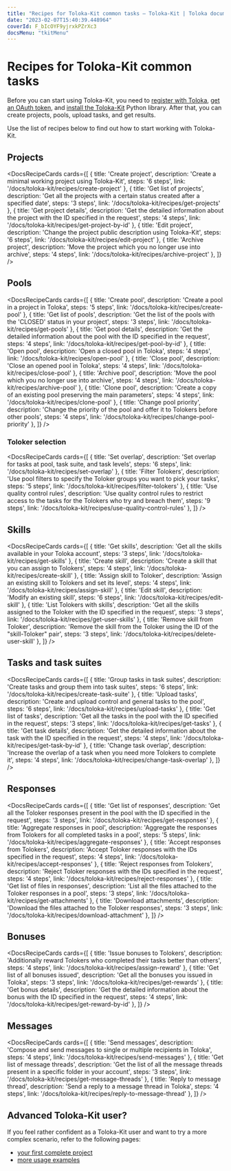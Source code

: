 ```yaml
---
title: "Recipes for Toloka-Kit common tasks — Toloka-Kit | Toloka documentation"
date: "2023-02-07T15:40:39.448964"
coverId: F_bIcOYF9yjrxkPZrXc3
docsMenu: "tkitMenu"
---
```


# Recipes for Toloka-Kit common tasks

Before you can start using Toloka-Kit, you need to [register with Toloka](/docs/guide/access), [get an OAuth token](/docs/toloka-kit/registration), and [install the Toloka-Kit](/docs/toloka-kit/quick-start) Python library. After that, you can create projects, pools, upload tasks, and get results.

Use the list of recipes below to find out how to start working with Toloka-Kit.

## Projects

<DocsRecipeCards cards={[
  {
    title: 'Create project',
    description: 'Create a minimal working project using Toloka-Kit',
    steps: '6 steps',
    link: '/docs/toloka-kit/recipes/create-project'
  },
  {
    title: 'Get list of projects',
    description: 'Get all the projects with a certain status created after a specified date',
    steps: '3 steps',
    link: '/docs/toloka-kit/recipes/get-projects'
  },
  {
    title: 'Get project details',
    description: 'Get the detailed information about the project with the ID specified in the request',
    steps: '4 steps',
    link: '/docs/toloka-kit/recipes/get-project-by-id'
  },
  {
    title: 'Edit project',
    description: 'Change the project public description using Toloka-Kit',
    steps: '6 steps',
    link: '/docs/toloka-kit/recipes/edit-project'
  },
  {
    title: 'Archive project',
    description: 'Move the project which you no longer use into archive',
    steps: '4 steps',
    link: '/docs/toloka-kit/recipes/archive-project'
  },
]} />

## Pools

<DocsRecipeCards cards={[
  {
    title: 'Create pool',
    description: 'Create a pool in a project in Toloka',
    steps: '5 steps',
    link: '/docs/toloka-kit/recipes/create-pool'
  },
  {
    title: 'Get list of pools',
    description: 'Get the list of the pools with the \'CLOSED\' status in your project',
    steps: '3 steps',
    link: '/docs/toloka-kit/recipes/get-pools'
  },
  {
    title: 'Get pool details',
    description: 'Get the detailed information about the pool with the ID specified in the request',
    steps: '4 steps',
    link: '/docs/toloka-kit/recipes/get-pool-by-id'
  },
  {
    title: 'Open pool',
    description: 'Open a closed pool in Toloka',
    steps: '4 steps',
    link: '/docs/toloka-kit/recipes/open-pool'
  },
  {
    title: 'Close pool',
    description: 'Close an opened pool in Toloka',
    steps: '4 steps',
    link: '/docs/toloka-kit/recipes/close-pool'
  },
  {
    title: 'Archive pool',
    description: 'Move the pool which you no longer use into archive',
    steps: '4 steps',
    link: '/docs/toloka-kit/recipes/archive-pool'
  },
  {
    title: 'Clone pool',
    description: 'Create a copy of an existing pool preserving the main parameters',
    steps: '4 steps',
    link: '/docs/toloka-kit/recipes/clone-pool'
  },
  {
    title: 'Change pool priority',
    description: 'Change the priority of the pool and offer it to Tolokers before other pools',
    steps: '4 steps',
    link: '/docs/toloka-kit/recipes/change-pool-priority'
  },
]} />

### Toloker selection

<DocsRecipeCards cards={[
  {
    title: 'Set overlap',
    description: 'Set overlap for tasks at pool, task suite, and task levels',
    steps: '6 steps',
    link: '/docs/toloka-kit/recipes/set-overlap'
  },
  {
    title: 'Filter Tolokers',
    description: 'Use pool filters to specify the Toloker groups you want to pick your tasks',
    steps: '5 steps',
    link: '/docs/toloka-kit/recipes/filter-tolokers'
  },
  {
    title: 'Use quality control rules',
    description: 'Use quality control rules to restrict access to the tasks for the Tolokers who try and breach them',
    steps: '9 steps',
    link: '/docs/toloka-kit/recipes/use-quality-control-rules'
  },
]} />

## Skills

<DocsRecipeCards cards={[
  {
    title: 'Get skills',
    description: 'Get all the skills available in your Toloka account',
    steps: '3 steps',
    link: '/docs/toloka-kit/recipes/get-skills'
  },
  {
    title: 'Create skill',
    description: 'Create a skill that you can assign to Tolokers',
    steps: '4 steps',
    link: '/docs/toloka-kit/recipes/create-skill'
  },
  {
    title: 'Assign skill to Toloker',
    description: 'Assign an existing skill to Tolokers and set its level',
    steps: '4 steps',
    link: '/docs/toloka-kit/recipes/assign-skill'
  },
  {
    title: 'Edit skill',
    description: 'Modify an existing skill',
    steps: '6 steps',
    link: '/docs/toloka-kit/recipes/edit-skill'
  },
  {
    title: 'List Tolokers with skills',
    description: 'Get all the skills assigned to the Toloker with the ID specified in the request',
    steps: '3 steps',
    link: '/docs/toloka-kit/recipes/get-user-skills'
  },
  {
    title: 'Remove skill from Toloker',
    description: 'Remove the skill from the Toloker using the ID of the "skill-Toloker" pair',
    steps: '3 steps',
    link: '/docs/toloka-kit/recipes/delete-user-skill'
  },
]} />

## Tasks and task suites

<DocsRecipeCards cards={[
  {
    title: 'Group tasks in task suites',
    description: 'Create tasks and group them into task suites',
    steps: '6 steps',
    link: '/docs/toloka-kit/recipes/create-task-suite'
  },
  {
    title: 'Upload tasks',
    description: 'Create and upload control and general tasks to the pool',
    steps: '6 steps',
    link: '/docs/toloka-kit/recipes/upload-tasks'
  },
  {
    title: 'Get list of tasks',
    description: 'Get all the tasks in the pool with the ID specified in the request',
    steps: '3 steps',
    link: '/docs/toloka-kit/recipes/get-tasks'
  },
  {
    title: 'Get task details',
    description: 'Get the detailed information about the task with the ID specified in the request',
    steps: '4 steps',
    link: '/docs/toloka-kit/recipes/get-task-by-id'
  },
  {
    title: 'Change task overlap',
    description: 'Increase the overlap of a task when you need more Tolokers to complete it',
    steps: '4 steps',
    link: '/docs/toloka-kit/recipes/change-task-overlap'
  },
]} />

## Responses

<DocsRecipeCards cards={[
  {
    title: 'Get list of responses',
    description: 'Get all the Toloker responses present in the pool with the ID specified in the request',
    steps: '3 steps',
    link: '/docs/toloka-kit/recipes/get-responses'
  },
  {
    title: 'Aggregate responses in pool',
    description: 'Aggregate the responses from Tolokers for all completed tasks in a pool',
    steps: '5 steps',
    link: '/docs/toloka-kit/recipes/aggregate-responses'
  },
  {
    title: 'Accept responses from Tolokers',
    description: 'Accept Toloker responses with the IDs specified in the request',
    steps: '4 steps',
    link: '/docs/toloka-kit/recipes/accept-responses'
  },
  {
    title: 'Reject responses from Tolokers',
    description: 'Reject Toloker responses with the IDs specified in the request',
    steps: '4 steps',
    link: '/docs/toloka-kit/recipes/reject-responses'
  },
  {
    title: 'Get list of files in responses',
    description: 'List all the files attached to the Toloker responses in a pool',
    steps: '3 steps',
    link: '/docs/toloka-kit/recipes/get-attachments'
  },
  {
    title: 'Download attachments',
    description: 'Download the files attached to the Toloker responses',
    steps: '3 steps',
    link: '/docs/toloka-kit/recipes/download-attachment'
  },
]} />

## Bonuses

<DocsRecipeCards cards={[
  {
    title: 'Issue bonuses to Tolokers',
    description: 'Additionally reward Tolokers who completed their tasks better than others',
    steps: '4 steps',
    link: '/docs/toloka-kit/recipes/assign-reward'
  },
  {
    title: 'Get list of all bonuses issued',
    description: 'Get all the bonuses you issued in Toloka',
    steps: '3 steps',
    link: '/docs/toloka-kit/recipes/get-rewards'
  },
  {
    title: 'Get bonus details',
    description: 'Get the detailed information about the bonus with the ID specified in the request',
    steps: '4 steps',
    link: '/docs/toloka-kit/recipes/get-reward-by-id'
  },
]} />

## Messages

<DocsRecipeCards cards={[
  {
    title: 'Send messages',
    description: 'Compose and send messages to single or multiple recipients in Toloka',
    steps: '4 steps',
    link: '/docs/toloka-kit/recipes/send-messages'
  },
  {
    title: 'Get list of message threads',
    description: 'Get the list of all the message threads present in a specific folder in your account',
    steps: '3 steps',
    link: '/docs/toloka-kit/recipes/get-message-threads'
  },
  {
    title: 'Reply to message thread',
    description: 'Send a reply to a message thread in Toloka',
    steps: '4 steps',
    link: '/docs/toloka-kit/recipes/reply-to-message-thread'
  },
]} />

## Advanced Toloka-Kit user?

If you feel rather confident as a Toloka-Kit user and want to try a more complex scenario, refer to the following pages:

- [your first complete project](/docs/toloka-kit/recipes/learn-basics)
- [more usage examples](/docs/toloka-kit/recipes/use-cases)
